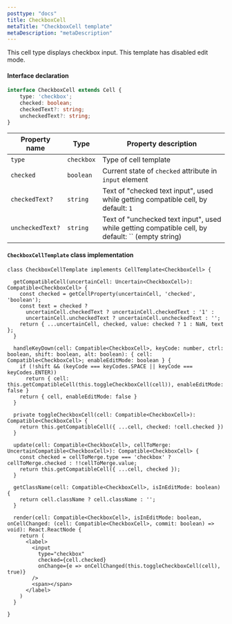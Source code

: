 ```yaml
---
posttype: "docs"
title: CheckboxCell
metaTitle: "CheckboxCell template"
metaDescription: "metaDescription"
---
```


This cell type displays checkbox input. This template has disabled edit mode.

#### Interface declaration 

```ts
interface CheckboxCell extends Cell {
    type: 'checkbox';
    checked: boolean;
    checkedText?: string;
    uncheckedText?: string;
}
```

| Property name     | Type              | Property description | 
| ------------      | -------------     | -------------------- |
| `type`            | `checkbox`        | Type of cell template | 
| `checked`         | `boolean`         | Current state of `checked` attribute in `input` element | 
| `checkedText?`    | `string`          | Text of "checked text input", used while getting compatible cell, by default: `1` | 
| `uncheckedText?`  | `string`          | Text of "unchecked text input",  used while getting compatible cell, by default: `` (empty string) | 

#### `CheckboxCellTemplate` class implementation

```tsx
class CheckboxCellTemplate implements CellTemplate<CheckboxCell> {

  getCompatibleCell(uncertainCell: Uncertain<CheckboxCell>): Compatible<CheckboxCell> {
    const checked = getCellProperty(uncertainCell, 'checked', 'boolean');
    const text = checked ?
      uncertainCell.checkedText ? uncertainCell.checkedText : '1' :
      uncertainCell.uncheckedText ? uncertainCell.uncheckedText : '';
    return { ...uncertainCell, checked, value: checked ? 1 : NaN, text };
  }

  handleKeyDown(cell: Compatible<CheckboxCell>, keyCode: number, ctrl: boolean, shift: boolean, alt: boolean): { cell: Compatible<CheckboxCell>; enableEditMode: boolean } {
    if (!shift && (keyCode === keyCodes.SPACE || keyCode === keyCodes.ENTER))
      return { cell: this.getCompatibleCell(this.toggleCheckboxCell(cell)), enableEditMode: false }
    return { cell, enableEditMode: false }
  }

  private toggleCheckboxCell(cell: Compatible<CheckboxCell>): Compatible<CheckboxCell> {
    return this.getCompatibleCell({ ...cell, checked: !cell.checked })
  }

  update(cell: Compatible<CheckboxCell>, cellToMerge: UncertainCompatible<CheckboxCell>): Compatible<CheckboxCell> {
    const checked = cellToMerge.type === 'checkbox' ? cellToMerge.checked : !!cellToMerge.value;
    return this.getCompatibleCell({ ...cell, checked });
  }

  getClassName(cell: Compatible<CheckboxCell>, isInEditMode: boolean) {
    return cell.className ? cell.className : '';
  }

  render(cell: Compatible<CheckboxCell>, isInEditMode: boolean, onCellChanged: (cell: Compatible<CheckboxCell>, commit: boolean) => void): React.ReactNode {
    return (
      <label>
        <input
          type="checkbox"
          checked={cell.checked}
          onChange={e => onCellChanged(this.toggleCheckboxCell(cell), true)}
        />
        <span></span>
      </label>
    )
  }

}
```
